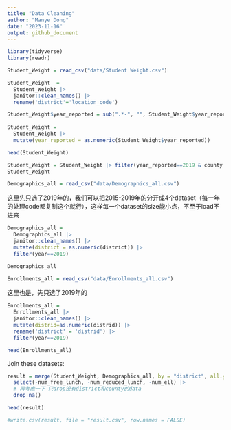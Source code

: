 ```yaml
---
title: "Data Cleaning"
author: "Manye Dong"
date: "2023-11-16"
output: github_document
---
```

```r
library(tidyverse)
library(readr)
```

```r
Student_Weight = read_csv("data/Student Weight.csv")
```
```r
Student_Weight  = 
  Student_Weight |>
  janitor::clean_names() |>
  rename('district'='location_code')

Student_Weight$year_reported = sub(".*-", "", Student_Weight$year_reported)
  
Student_Weight = 
  Student_Weight |>
  mutate(year_reported = as.numeric(Student_Weight$year_reported))

head(Student_Weight)
```

```r
Student_Weight = Student_Weight |> filter(year_reported==2019 & county!='STATEWIDE (EXCLUDING NYC)') |> select(-region)
Student_Weight
```

```r
Demographics_all = read_csv("data/Demographics_all.csv")
```

这里先只选了2019年的，我们可以把2015-2019年的分开成4个dataset（每一年的处理code都复制这个就行），这样每一个dataset的size能小点，不至于load不进来
```r
Demographics_all = 
  Demographics_all |> 
  janitor::clean_names() |>
  mutate(district = as.numeric(district)) |>
  filter(year==2019)

Demographics_all
```

```r
Enrollments_all = read_csv("data/Enrollments_all.csv")
```

这里也是，先只选了2019年的
```r
Enrollments_all = 
  Enrollments_all |>
  janitor::clean_names() |>
  mutate(distrid=as.numeric(distrid)) |>
  rename('district' = 'distrid') |>
  filter(year==2019)

head(Enrollments_all)
```

Join these datasets:
```r
result = merge(Student_Weight, Demographics_all, by = "district", all.y = TRUE) |>
  select(-num_free_lunch, -num_reduced_lunch, -num_ell) |>
  # 再考虑一下 只drop没有district和county的data
  drop_na()

head(result)
```


```r
#write.csv(result, file = "result.csv", row.names = FALSE)
```


